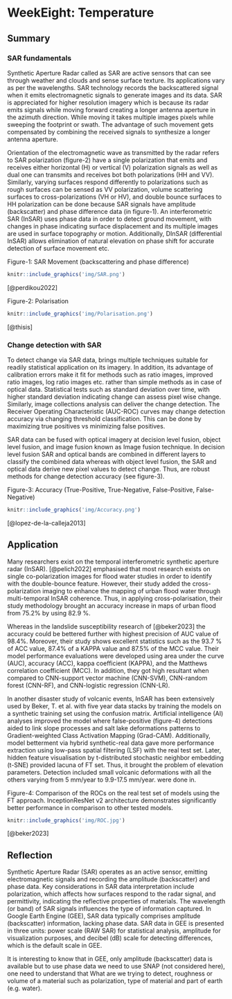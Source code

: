 # WeekEight: Temperature

## Summary

### SAR fundamentals

Synthetic Aperture Radar called as SAR are active sensors that can see through weather and clouds and sense surface texture. Its applications vary as per the wavelengths. SAR technology records the backscattered signal when it emits electromagnetic signals to generate images and its data. SAR is appreciated for higher resolution imagery which is because its radar emits signals while moving forward creating a longer antenna aperture in the azimuth direction. While moving it takes multiple images pixels while sweeping the footprint or swath. The advantage of such movement gets compensated by combining the received signals to synthesize a longer antenna aperture.

Orientation of the electromagnetic wave as transmitted by the radar refers to SAR polarization (figure-2) have a single polarization that emits and receives either horizontal (H) or vertical (V) polarization signals as well as dual one can transmits and receives bot both polarizations (HH and VV). Similarly, varying surfaces respond differently to polarizations such as rough surfaces can be sensed as VV polarization, volume scattering surfaces to cross-polarizations (VH or HV), and double bounce surfaces to HH polarization can be done because SAR signals have amplitude (backscatter) and phase difference data (in figure-1). An interferometric SAR (InSAR) uses phase data in order to detect ground movement, with changes in phase indicating surface displacement and its multiple images are used in surface topography or motion. Additionally, DInSAR (differential InSAR) allows elimination of natural elevation on phase shift for accurate detection of surface movement etc.

Figure-1: SAR Movement (backscattering and phase difference)

```r

knitr::include_graphics('img/SAR.png')

```

[@perdikou2022]

Figure-2: Polarisation

```r

knitr::include_graphics('img/Polarisation.png')

```

[@thisis]

### Change detection with SAR

To detect change via SAR data, brings multiple techniques suitable for readily statistical application on its imagery. In addition, its advantage of calibration errors make it fit for methods such as ratio images, improved ratio images, log ratio images etc. rather than simple methods as in case of optical data. Statistical tests such as standard deviation over time, with higher standard deviation indicating change can assess pixel wise change. Similarly, image collections analysis can deliver the change detection. The Receiver Operating Characteristic (AUC-ROC) curves may change detection accuracy via changing threshold classification. This can be done by maximizing true positives vs minimizing false positives.

SAR data can be fused with optical imagery at decision level fusion, object level fusion, and image fusion known as Image fusion technique. In decision level fusion SAR and optical bands are combined in different layers to classify the combined data whereas with object level fusion, the SAR and optical data derive new pixel values to detect change. Thus, are robust methods for change detection accuracy (see figure-3).

Figure-3: Accuracy (True-Positive, True-Negative, False-Positive, False-Negative)

```r

knitr::include_graphics('img/Accuracy.png')

```

[@lopez-de-la-calleja2013]

## Application

Many researchers exist on the temporal interferometric synthetic aperture radar (InSAR). [@pelich2022] emphasised that most research exists on single co-polarization images for flood water studies in order to identify with the double-bounce feature. However, their study added the cross-polarization imaging to enhance the mapping of urban flood water through multi-temporal InSAR coherence. Thus, in applying cross-polarisation, their study methodology brought an accuracy increase in maps of urban flood from 75.2% by using 82.9 %.

Whereas in the landslide susceptibility research of [@beker2023] the accuracy could be bettered further with highest precision of AUC value of 98.4%. Moreover, their study shows excellent statistics such as the 93.7 % of ACC value, 87.4% of a KAPPA value and 87.5% of the MCC value. Their model performance evaluations were developed using area under the curve (AUC), accuracy (ACC), kappa coefficient (KAPPA), and the Matthews correlation coefficient (MCC). In addition, they got high resultant when compared to CNN-support vector machine (CNN-SVM), CNN-random forest (CNN-RF), and CNN-logistic regression (CNN-LR).

In another disaster study of volcanic events, InSAR has been extensively used by Beker, T. et al. with five year data stacks by training the models on a synthetic training set using the confusion matrix. Artificial intelligence (AI) analyses improved the model where false-positive (figure-4) detections aided to link slope processes and salt lake deformations patterns to Gradient-weighted Class Activation Mapping (Grad-CAM). Additionally, model betterment via hybrid synthetic-real data gave more performance extraction using low-pass spatial filtering (LSF) with the real test set. Later, hidden feature visualisation by t-distributed stochastic neighbor embedding (t-SNE) provided lacuna of FT set. Thus, it brought the problem of elevation parameters. Detection included small volcanic deformations with all the others varying from 5 mm/year to 9.9-17.5 mm/year. were done in.

Figure-4: Comparison of the ROCs on the real test set of models using the FT approach. InceptionResNet v2 architecture demonstrates significantly better performance in comparison to other tested models.

```r

knitr::include_graphics('img/ROC.jpg')

```

[@beker2023]

## Reflection

Synthetic Aperture Radar (SAR) operates as an active sensor, emitting electromagnetic signals and recording the amplitude (backscatter) and phase data. Key considerations in SAR data interpretation include polarization, which affects how surfaces respond to the radar signal, and permittivity, indicating the reflective properties of materials. The wavelength (or band) of SAR signals influences the type of information captured. In Google Earth Engine (GEE), SAR data typically comprises amplitude (backscatter) information, lacking phase data. SAR data in GEE is presented in three units: power scale (RAW SAR) for statistical analysis, amplitude for visualization purposes, and decibel (dB) scale for detecting differences, which is the default scale in GEE.

It is interesting to know that in GEE, only amplitude (backscatter) data is available but to use phase data we need to use SNAP (not considered here), one need to understand that What are we trying to detect, roughness or volume of a material such as polarization, type of material and part of earth (e.g. water).
